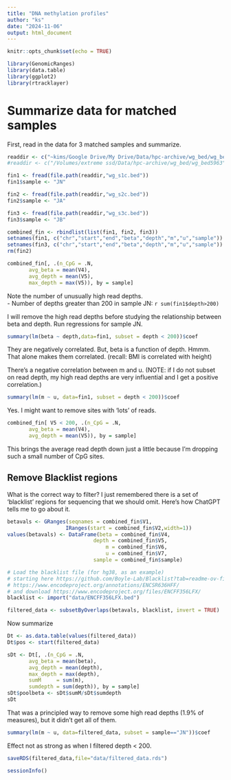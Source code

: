 ```yaml
---
title: "DNA methylation profiles"
author: "ks"
date: "2024-11-06"
output: html_document
---
```


```r
knitr::opts_chunk$set(echo = TRUE)
```

```r
library(GenomicRanges)
library(data.table)
library(ggplot2)
library(rtracklayer)
```

# Summarize data for matched samples

First, read in the data for 3 matched samples and summarize.

```r
readdir <- c("~kims/Google Drive/My Drive/Data/hpc-archive/wg_bed/wg_bed5963")
#readdir <- c("/Volumes/extreme ssd/Data/hpc-archive/wg_bed/wg_bed5963")
```


```r
fin1 <- fread(file.path(readdir,"wg_s1c.bed"))
fin1$sample <- "JN"

fin2 <- fread(file.path(readdir,"wg_s2c.bed"))
fin2$sample <- "JA"

fin3 <- fread(file.path(readdir,"wg_s3c.bed"))
fin3$sample <- "JB"

combined_fin <- rbindlist(list(fin1, fin2, fin3))
setnames(fin1, c("chr","start","end","beta","depth","m","u","sample"))
setnames(fin3, c("chr","start","end","beta","depth","m","u","sample"))
rm(fin2)

combined_fin[, .(n_CpG = .N, 
       avg_beta = mean(V4), 
       avg_depth = mean(V5),
       max_depth = max(V5)), by = sample]
```

Note the number of unusually high read depths.   
- Number of depths greater than 200 in sample JN: `r sum(fin1$depth>200)`

I will remove the high read depths before studying the relationship between beta and depth. Run regressions for sample JN.

```r
summary(lm(beta ~ depth,data=fin1, subset = depth < 200))$coef
```

They are negatively correlated.  But, beta is a function of depth. Hmmm. That alone makes them correlated. (recall: BMI is correlated with height) 

There's a negative correlation between m and u. (NOTE: if I do not subset on read depth, my high read depths are very influential and I get a positive correlation.)
```r
summary(lm(m ~ u, data=fin1, subset = depth < 200))$coef
```

Yes. I might want to remove sites with 'lots' of reads.  

```r
combined_fin[ V5 < 200, .(n_CpG = .N, 
       avg_beta = mean(V4), 
       avg_depth = mean(V5)), by = sample]
```

This brings the average read depth down just a little because I'm dropping such a small number of CpG sites. 

## Remove Blacklist regions
What is the correct way to filter?  I just remembered there is a set of 'blacklist' regions for sequencing that we should omit. Here's how ChatGPT tells me to go about it.

```r
betavals <- GRanges(seqnames = combined_fin$V1,
                   IRanges(start = combined_fin$V2,width=1))
values(betavals) <- DataFrame(beta = combined_fin$V4,
                            depth = combined_fin$V5,
                                m = combined_fin$V6,
                                u = combined_fin$V7,
                            sample = combined_fin$sample)
```


```r
# Load the blacklist file (for hg38, as an example)
# starting here https://github.com/Boyle-Lab/Blacklist?tab=readme-ov-file takes me
# https://www.encodeproject.org/annotations/ENCSR636HFF/
# and download https://www.encodeproject.org/files/ENCFF356LFX/
blacklist <- import("data/ENCFF356LFX.bed")

filtered_data <- subsetByOverlaps(betavals, blacklist, invert = TRUE)
```

Now summarize
```r
Dt <- as.data.table(values(filtered_data))
Dt$pos <- start(filtered_data)

sDt <- Dt[, .(n_CpG = .N, 
       avg_beta = mean(beta), 
       avg_depth = mean(depth),
       max_depth = max(depth),
       sumM     = sum(m),
       sumdepth = sum(depth)), by = sample]
sDt$poolbeta <- sDt$sumM/sDt$sumdepth
sDt
```

That was a principled way to remove some high read depths (1.9$\%$ of measures), but it didn't get all of them.

```r
summary(lm(m ~ u, data=filtered_data, subset = sample=="JN"))$coef
```

Effect not as strong as when I filtered depth $<$ 200.

```r
saveRDS(filtered_data,file="data/filtered_data.rds")
```

```r
sessionInfo()
```

